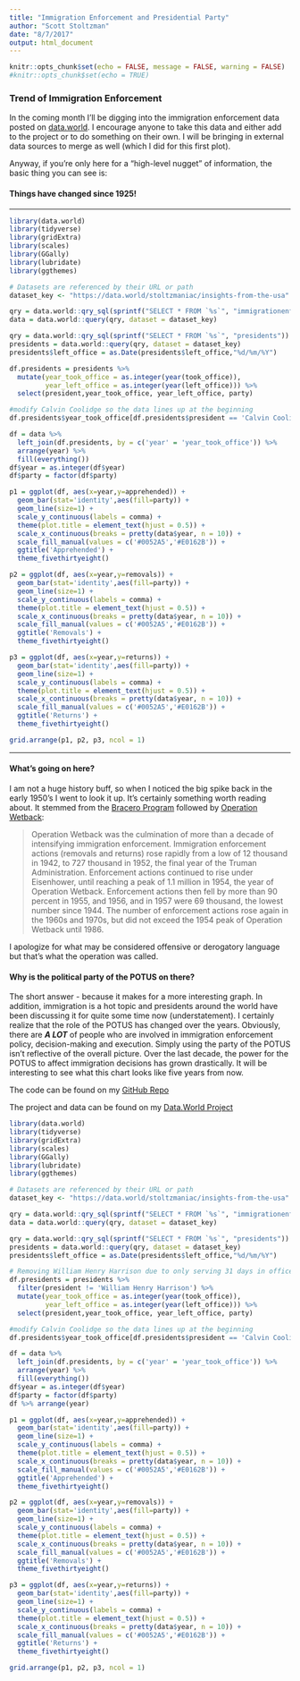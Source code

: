 ```yaml
---
title: "Immigration Enforcement and Presidential Party"
author: "Scott Stoltzman"
date: "8/7/2017"
output: html_document
---
```


```r
knitr::opts_chunk$set(echo = FALSE, message = FALSE, warning = FALSE)
#knitr::opts_chunk$set(echo = TRUE)
```

### Trend of Immigration Enforcement

In the coming month I'll be digging into the immigration enforcement data posted on [data.world](https://data.world/stoltzmaniac/insights-from-the-usa). I encourage anyone to take this data and either add to the project or to do something on their own. I will be bringing in external data sources to merge as well (which I did for this first plot).

Anyway, if you're only here for a "high-level nugget" of information, the basic thing you can see is:  

#### Things have changed since 1925!  

----

```r
library(data.world)
library(tidyverse)
library(gridExtra)
library(scales)
library(GGally)
library(lubridate)
library(ggthemes)

# Datasets are referenced by their URL or path
dataset_key <- "https://data.world/stoltzmaniac/insights-from-the-usa"

qry = data.world::qry_sql(sprintf("SELECT * FROM `%s`", "immigrationenforcement"))
data = data.world::query(qry, dataset = dataset_key)

qry = data.world::qry_sql(sprintf("SELECT * FROM `%s`", "presidents"))
presidents = data.world::query(qry, dataset = dataset_key)
presidents$left_office = as.Date(presidents$left_office,"%d/%m/%Y")

df.presidents = presidents %>%
  mutate(year_took_office = as.integer(year(took_office)),
         year_left_office = as.integer(year(left_office))) %>%
  select(president,year_took_office, year_left_office, party)

#modify Calvin Coolidge so the data lines up at the beginning
df.presidents$year_took_office[df.presidents$president == 'Calvin Coolidge'] = 1925

df = data %>%
  left_join(df.presidents, by = c('year' = 'year_took_office')) %>% 
  arrange(year) %>% 
  fill(everything())
df$year = as.integer(df$year)
df$party = factor(df$party)
```


```r
p1 = ggplot(df, aes(x=year,y=apprehended)) +
  geom_bar(stat='identity',aes(fill=party)) + 
  geom_line(size=1) + 
  scale_y_continuous(labels = comma) + 
  theme(plot.title = element_text(hjust = 0.5)) + 
  scale_x_continuous(breaks = pretty(data$year, n = 10)) + 
  scale_fill_manual(values = c('#0052A5','#E0162B')) + 
  ggtitle('Apprehended') + 
  theme_fivethirtyeight()

p2 = ggplot(df, aes(x=year,y=removals)) + 
  geom_bar(stat='identity',aes(fill=party)) + 
  geom_line(size=1) + 
  scale_y_continuous(labels = comma) + 
  theme(plot.title = element_text(hjust = 0.5)) + 
  scale_x_continuous(breaks = pretty(data$year, n = 10)) + 
  scale_fill_manual(values = c('#0052A5','#E0162B')) + 
  ggtitle('Removals') + 
  theme_fivethirtyeight()

p3 = ggplot(df, aes(x=year,y=returns)) + 
  geom_bar(stat='identity',aes(fill=party)) + 
  geom_line(size=1) + 
  scale_y_continuous(labels = comma) + 
  theme(plot.title = element_text(hjust = 0.5)) + 
  scale_x_continuous(breaks = pretty(data$year, n = 10)) + 
  scale_fill_manual(values = c('#0052A5','#E0162B')) + 
  ggtitle('Returns') + 
  theme_fivethirtyeight()

grid.arrange(p1, p2, p3, ncol = 1)

```
  
----  
  
#### What's going on here?  



I am not a huge history buff, so when I noticed the big spike back in the early 1950's I went to look it up. It's certainly something worth reading about. It stemmed from the [Bracero Program](https://en.wikipedia.org/wiki/Bracero_program) followed by [Operation Wetback](https://en.wikipedia.org/wiki/Operation_Wetback"):  



> Operation Wetback was the culmination of more than a decade of intensifying immigration enforcement. Immigration enforcement actions (removals and returns) rose rapidly from a low of 12 thousand in 1942, to 727 thousand in 1952, the final year of the Truman Administration. Enforcement actions continued to rise under Eisenhower, until reaching a peak of 1.1 million in 1954, the year of Operation Wetback. Enforcement actions then fell by more than 90 percent in 1955, and 1956, and in 1957 were 69 thousand, the lowest number since 1944. The number of enforcement actions rose again in the 1960s and 1970s, but did not exceed the 1954 peak of Operation Wetback until 1986.  



I apologize for what may be considered offensive or derogatory language but that's what the operation was called.  



#### Why is the political party of the POTUS on there?  



The short answer - because it makes for a more interesting graph. In addition, immigration is a hot topic and presidents around the world have been discussing it for quite some time now (understatement). I certainly realize that the role of the POTUS has changed over the years. Obviously, there are ***A LOT*** of people who are involved in immigration enforcement policy, decision-making and execution. Simply using the party of the POTUS isn't reflective of the overall picture. Over the last decade, the power for the POTUS to affect immigration decisions has grown drastically. It will be interesting to see what this chart looks like five years from now.  


The code can be found on my [GitHub Repo](https://github.com/stoltzmaniac/Insights-From-the-USA)  

The project and data can be found on my [Data.World Project](https://data.world/stoltzmaniac/insights-from-the-usa)  


```r
library(data.world)
library(tidyverse)
library(gridExtra)
library(scales)
library(GGally)
library(lubridate)
library(ggthemes)

# Datasets are referenced by their URL or path
dataset_key <- "https://data.world/stoltzmaniac/insights-from-the-usa"

qry = data.world::qry_sql(sprintf("SELECT * FROM `%s`", "immigrationenforcement"))
data = data.world::query(qry, dataset = dataset_key)

qry = data.world::qry_sql(sprintf("SELECT * FROM `%s`", "presidents"))
presidents = data.world::query(qry, dataset = dataset_key)
presidents$left_office = as.Date(presidents$left_office,"%d/%m/%Y")

# Removing William Henry Harrison due to only serving 31 days in office... not his fault!
df.presidents = presidents %>%
  filter(president != 'William Henry Harrison') %>%
  mutate(year_took_office = as.integer(year(took_office)),
         year_left_office = as.integer(year(left_office))) %>%
  select(president,year_took_office, year_left_office, party)

#modify Calvin Coolidge so the data lines up at the beginning
df.presidents$year_took_office[df.presidents$president == 'Calvin Coolidge'] = 1925

df = data %>%
  left_join(df.presidents, by = c('year' = 'year_took_office')) %>% 
  arrange(year) %>% 
  fill(everything())
df$year = as.integer(df$year)
df$party = factor(df$party)
df %>% arrange(year)

p1 = ggplot(df, aes(x=year,y=apprehended)) +
  geom_bar(stat='identity',aes(fill=party)) + 
  geom_line(size=1) + 
  scale_y_continuous(labels = comma) + 
  theme(plot.title = element_text(hjust = 0.5)) + 
  scale_x_continuous(breaks = pretty(data$year, n = 10)) + 
  scale_fill_manual(values = c('#0052A5','#E0162B')) + 
  ggtitle('Apprehended') + 
  theme_fivethirtyeight()

p2 = ggplot(df, aes(x=year,y=removals)) + 
  geom_bar(stat='identity',aes(fill=party)) + 
  geom_line(size=1) + 
  scale_y_continuous(labels = comma) + 
  theme(plot.title = element_text(hjust = 0.5)) + 
  scale_x_continuous(breaks = pretty(data$year, n = 10)) + 
  scale_fill_manual(values = c('#0052A5','#E0162B')) + 
  ggtitle('Removals') + 
  theme_fivethirtyeight()

p3 = ggplot(df, aes(x=year,y=returns)) + 
  geom_bar(stat='identity',aes(fill=party)) + 
  geom_line(size=1) + 
  scale_y_continuous(labels = comma) + 
  theme(plot.title = element_text(hjust = 0.5)) + 
  scale_x_continuous(breaks = pretty(data$year, n = 10)) + 
  scale_fill_manual(values = c('#0052A5','#E0162B')) + 
  ggtitle('Returns') + 
  theme_fivethirtyeight()

grid.arrange(p1, p2, p3, ncol = 1)

```

